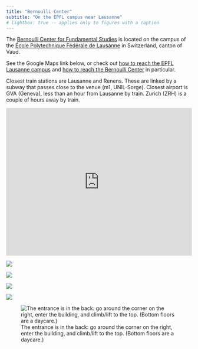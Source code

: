 ```yaml
---
title: "Bernoulli Center"
subtitle: "On the EPFL campus near Lausanne"
# lightbox: true -- applies only to figures with a caption
---
```


The [Bernoulli Center for Fundamental Studies](https://bernoulli.epfl.ch/) is located on the campus of the [École Polytechnique Fédérale de Lausanne](https://www.epfl.ch/en/) in Switzerland, canton of Vaud.

See the Google Maps link below, or check out [how to reach the EPFL Lausanne campus](https://www.epfl.ch/campus/visitors/coming-to-epfl/#Lausanne) and [how to reach the Bernoulli Center](https://bernoulli.epfl.ch/planning-your-visit/) in particular.

Closest train stations are Lausanne and Renens.
These are linked by a subway that passes close to the venue (m1, UNIL-Sorge).
Closest airport is GVA (Geneva), less than an hour from Lausanne by train.
Zurich (ZRH) is a couple of hours away by train.

```{=html}
<iframe src="https://www.google.com/maps/embed?pb=!1m18!1m12!1m3!1d2745.4170465582356!2d6.568788075145076!3d46.519648662403874!2m3!1f0!2f0!3f0!3m2!1i1024!2i768!4f13.1!3m3!1m2!1s0x478c310264beddaf%3A0x3a4de4ac4fbd08c1!2sEPFL%20Bernoulli%20center!5e0!3m2!1sen!2sch!4v1731741182804!5m2!1sen!2sch" style="border:0" allowfullscreen="" height="400" frameborder="0" width="100%">&amp;amp;amp;amp;amp;amp;amp;amp;amp;amp;amp;amp;amp;amp;amp;amp;amp;amp;amp;amp;amp;amp;amp;amp;amp;amp;amp;amp;amp;amp;amp;amp;amp;amp;amp;amp;amp;amp;amp;amp;amp;amp;amp;amp;amp;amp;amp;amp;amp;amp;amp;amp;amp;amp;amp;amp;amp;amp;amp;amp;amp;amp;amp;amp;amp;amp;amp;amp;amp;amp;amp;amp;amp;amp;amp;amp;amp;amp;amp;amp;amp;amp;amp;amp;amp;amp;amp;amp;nbsp;</iframe>
```

::: {layout="[[1,1], [1,1], [1]]"}

![](bernoulliBB1.jpg) <!--Blackboards-->

![](bernoulliBB2.jpg) <!--are everywhere-->

![](bernoulliBB3.jpg) <!--at the center,-->

![](bernoulliBB4.jpg) <!--for us to use.-->

<!--![](bernoulli_chess.jpg)-->

![The entrance is in the back: go around the corner on the right, enter the building, and climb/lift to the top. (Bottom floors are a daycare.)](bernoulli_center_outside.jpg)

:::
